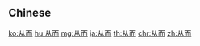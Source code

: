{{also|從而}}
==Chinese==
{{zh-see|從而}}

[[ko:从而]]
[[hu:从而]]
[[mg:从而]]
[[ja:从而]]
[[th:从而]]
[[chr:从而]]
[[zh:从而]]